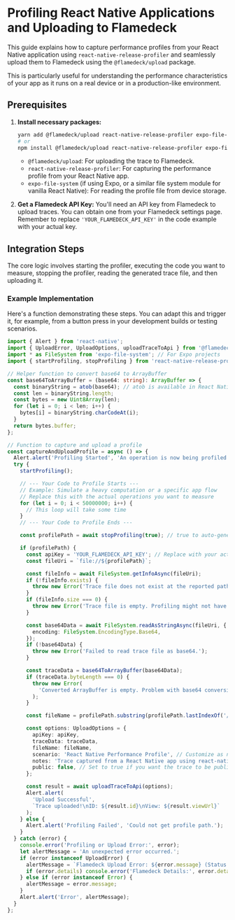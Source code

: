 # Profiling React Native Applications and Uploading to Flamedeck

This guide explains how to capture performance profiles from your React Native application using `react-native-release-profiler` and seamlessly upload them to Flamedeck using the `@flamedeck/upload` package.

This is particularly useful for understanding the performance characteristics of your app as it runs on a real device or in a production-like environment.

## Prerequisites

1.  **Install necessary packages:**

    ```bash
    yarn add @flamedeck/upload react-native-release-profiler expo-file-system
    # or
    npm install @flamedeck/upload react-native-release-profiler expo-file-system
    ```

    - `@flamedeck/upload`: For uploading the trace to Flamedeck.
    - `react-native-release-profiler`: For capturing the performance profile from your React Native app.
    - `expo-file-system` (if using Expo, or a similar file system module for vanilla React Native): For reading the profile file from device storage.

2.  **Get a Flamedeck API Key:**
    You'll need an API key from Flamedeck to upload traces. You can obtain one from your Flamedeck settings page. Remember to replace `'YOUR_FLAMEDECK_API_KEY'` in the code example with your actual key.

## Integration Steps

The core logic involves starting the profiler, executing the code you want to measure, stopping the profiler, reading the generated trace file, and then uploading it.

### Example Implementation

Here's a function demonstrating these steps. You can adapt this and trigger it, for example, from a button press in your development builds or testing scenarios.

```typescript
import { Alert } from 'react-native';
import { UploadError, UploadOptions, uploadTraceToApi } from '@flamedeck/upload';
import * as FileSystem from 'expo-file-system'; // For Expo projects
import { startProfiling, stopProfiling } from 'react-native-release-profiler';

// Helper function to convert base64 to ArrayBuffer
const base64ToArrayBuffer = (base64: string): ArrayBuffer => {
  const binaryString = atob(base64); // atob is available in React Native
  const len = binaryString.length;
  const bytes = new Uint8Array(len);
  for (let i = 0; i < len; i++) {
    bytes[i] = binaryString.charCodeAt(i);
  }
  return bytes.buffer;
};

// Function to capture and upload a profile
const captureAndUploadProfile = async () => {
  Alert.alert('Profiling Started', 'An operation is now being profiled.');
  try {
    startProfiling();

    // --- Your Code to Profile Starts ---
    // Example: Simulate a heavy computation or a specific app flow
    // Replace this with the actual operations you want to measure
    for (let i = 0; i < 50000000; i++) {
      // This loop will take some time
    }
    // --- Your Code to Profile Ends ---

    const profilePath = await stopProfiling(true); // true to auto-generate a file name

    if (profilePath) {
      const apiKey = 'YOUR_FLAMEDECK_API_KEY'; // Replace with your actual API key
      const fileUri = `file://${profilePath}`;

      const fileInfo = await FileSystem.getInfoAsync(fileUri);
      if (!fileInfo.exists) {
        throw new Error('Trace file does not exist at the reported path.');
      }
      if (fileInfo.size === 0) {
        throw new Error('Trace file is empty. Profiling might not have captured data.');
      }

      const base64Data = await FileSystem.readAsStringAsync(fileUri, {
        encoding: FileSystem.EncodingType.Base64,
      });
      if (!base64Data) {
        throw new Error('Failed to read trace file as base64.');
      }

      const traceData = base64ToArrayBuffer(base64Data);
      if (traceData.byteLength === 0) {
        throw new Error(
          'Converted ArrayBuffer is empty. Problem with base64 conversion or original data.'
        );
      }

      const fileName = profilePath.substring(profilePath.lastIndexOf('/') + 1);

      const options: UploadOptions = {
        apiKey: apiKey,
        traceData: traceData,
        fileName: fileName,
        scenario: 'React Native Performance Profile', // Customize as needed
        notes: 'Trace captured from a React Native app using react-native-release-profiler.',
        public: false, // Set to true if you want the trace to be publicly accessible
      };

      const result = await uploadTraceToApi(options);
      Alert.alert(
        'Upload Successful',
        `Trace uploaded!\nID: ${result.id}\nView: ${result.viewUrl}`
      );
    } else {
      Alert.alert('Profiling Failed', 'Could not get profile path.');
    }
  } catch (error) {
    console.error('Profiling or Upload Error:', error);
    let alertMessage = 'An unexpected error occurred.';
    if (error instanceof UploadError) {
      alertMessage = `Flamedeck Upload Error: ${error.message} (Status: ${error.status})`;
      if (error.details) console.error('Flamedeck Details:', error.details);
    } else if (error instanceof Error) {
      alertMessage = error.message;
    }
    Alert.alert('Error', alertMessage);
  }
};
```
